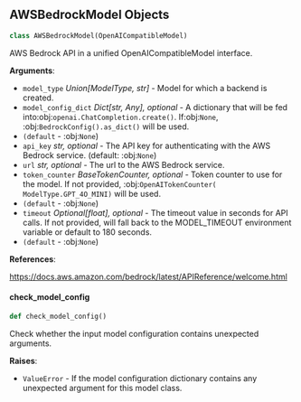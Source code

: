 <a id="camel.models.aws_bedrock_model"></a>

<a id="camel.models.aws_bedrock_model.AWSBedrockModel"></a>

## AWSBedrockModel Objects

```python
class AWSBedrockModel(OpenAICompatibleModel)
```

AWS Bedrock API in a unified OpenAICompatibleModel interface.

**Arguments**:

- `model_type` _Union[ModelType, str]_ - Model for which a backend is
  created.
- `model_config_dict` _Dict[str, Any], optional_ - A dictionary
  that will be fed into:obj:`openai.ChatCompletion.create()`.
  If:obj:`None`, :obj:`BedrockConfig().as_dict()` will be used.
- `(default` - :obj:`None`)
- `api_key` _str, optional_ - The API key for authenticating with
  the AWS Bedrock service. (default: :obj:`None`)
- `url` _str, optional_ - The url to the AWS Bedrock service.
- `token_counter` _BaseTokenCounter, optional_ - Token counter to
  use for the model. If not provided, :obj:`OpenAITokenCounter(
  ModelType.GPT_4O_MINI)` will be used.
- `(default` - :obj:`None`)
- `timeout` _Optional[float], optional_ - The timeout value in seconds for
  API calls. If not provided, will fall back to the MODEL_TIMEOUT
  environment variable or default to 180 seconds.
- `(default` - :obj:`None`)
  

**References**:

  https://docs.aws.amazon.com/bedrock/latest/APIReference/welcome.html

<a id="camel.models.aws_bedrock_model.AWSBedrockModel.check_model_config"></a>

#### check\_model\_config

```python
def check_model_config()
```

Check whether the input model configuration contains unexpected
arguments.

**Raises**:

- `ValueError` - If the model configuration dictionary contains any
  unexpected argument for this model class.

